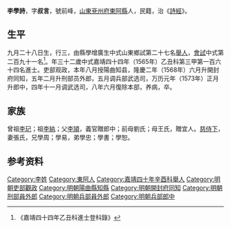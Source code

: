 {{Otheruses|other=名为李学诗的其他人物|李学诗}}
{{明清人物信息框
| 姓名 = 李學詩
| 原名 =
| 圖片名稱= 
| 圖片大小 =
| 圖片說明 = 
| 最高職務 =兵部郎中
| 國家 = 大明 
| 爵位 =
| 籍貫 = [[山東|山東]][[兗州府|兗州府]][[東阿縣|東阿縣]]
| 族裔 = 
| 字號 = 
| 諡號 =
| 出生日期 = 嘉靖九年庚寅九月二十八日<ref>《山東辛酉科同年齒録》</ref>
| 出生地點 =
| 逝世日期 = 卒年不详
| 逝世地點 =
| 墓葬 =
| 配偶 = 配張氏，封宜人
| 親屬 = （子）李刚克、李柔克、李念克
| 出身 =
* 嘉靖四十年辛酉科舉人
* 嘉靖四十四年乙丑科同進士出身
| 經歷 =
| 著作 = 
}}
'''李學詩'''{{BD|1530年||？||}}，字'''叔言'''，號前峰，[[山東|山東]][[兗州府|兗州府]][[東阿縣|東阿縣]]人，民籍，治《[[詩經|詩經]]》。

== 生平 ==
九月二十八日生，行三，由縣學增廣生中式山東鄉試第二十七名[[舉人|舉人]]，[[會試|會試]]中式第二百九十一名<ref>《嘉靖四十四年乙丑科進士登科錄》</ref>。年三十二歲中式嘉靖四十四年（1565年）乙丑科第三甲第一百六十四名進士。吏部观政，本年八月授陽曲知县，隆慶二年（1568年）六月升開封府同知，五年二月升刑部员外郎，五月调兵部武选司，万历元年（1573年）正月升郎中，四年十一月调武选司，八年六月復除本部，养病，卒。

== 家族 ==
曾祖[[李玘|李玘]]；祖[[李紈|李紈]]；父[[李頴|李頴]]，義官贈郎中；前母劉氏；母王氏，贈宜人。[[慈侍下|慈侍下]]，妻張氏，兄學周；學易，弟學忠；學書；學恕。

== 参考资料 ==
{{reflist}}

{{嘉靖四十四年乙丑科殿试金榜}}

{{Authority control}}

{{DEFAULTSORT:}}
[[Category:李姓|Category:李姓]]
[[Category:東阿人|Category:東阿人]]
[[Category:嘉靖四十年辛酉科舉人|Category:嘉靖四十年辛酉科舉人]]
[[Category:明朝吏部觀政|Category:明朝吏部觀政]]
[[Category:明朝陽曲縣知縣|Category:明朝陽曲縣知縣]]
[[Category:明朝開封府同知|Category:明朝開封府同知]]
[[Category:明朝刑部員外郎|Category:明朝刑部員外郎]]
[[Category:明朝兵部員外郎|Category:明朝兵部員外郎]]
[[Category:明朝兵部郎中|Category:明朝兵部郎中]]


{{明朝人物小作品}}